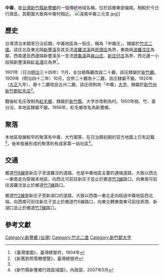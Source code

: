 {{noteTA
|1 = zh-cn:庄; zh-hk:庄; zh-tw:庄;
}}
'''中崙'''，是[[台灣|台灣]][[新竹縣|新竹縣]][[新豐鄉_(台灣)|新豐鄉]]的一個傳統地域名稱，位於該鄉東部偏南。相較於今日行政區，其範圍大致與中崙村相近。
[[File:溪南中崙三元宮.jpg|thumb]]]]
==歷史==
台灣清治末期至日治前期，中崙地區為一街庄，稱為「中崙庄」，隸屬於[[竹北二堡|竹北二堡]]。該庄北及東北隔[[新豐溪|新豐溪]]及其支流[[波羅汶溪|波羅汶溪]]與[[崁頭庄|崁頭庄]]為界，東南與[[波羅汶庄|波羅汶庄]]為鄰，西南邊及西邊隔新豐溪另一支流[[德龜溪|德龜溪]]與[[員山_(新竹縣)|員山庄]]、[[新庄子_(新竹縣新豐鄉)|新庄仔庄]]為界，西北邊一小段隔新豐溪與[[紅毛港_(新竹縣)|紅毛港庄]]為界<ref name="臺灣堡圖">《臺灣堡圖》，臺灣總督府，1904年</ref>。

1901年（日治[[明治|明治]]三十四年）11月，全台廢縣廳改設二十廳，該庄隸屬於[[新竹廳|新竹廳]]。1909年（明治四十二年）10月，合併二十廳為十二廳，該庄隸屬不變。1920年（[[大正|大正]]九年），廢十二廳改設五州二廳，該庄改制為「中崙」[[大字|大字]]，隸屬於[[新竹州|新竹州]][[新竹郡|新竹郡]][[紅毛庄|紅毛庄]]<ref>《新舊對照管轄便覽》，臺灣總督府</ref>。

戰後紅毛庄改制為[[紅毛鄉|紅毛鄉]]，隸屬於[[新竹縣|新竹縣]]，大字亦改制為村。1950年桃、竹、苗分治，本地區隸屬不變。1956年，紅毛鄉改名為新豐鄉。

==聚落==
本地區發展較早的聚落有中崙、大竹圍等，在日治期初期的官方地圖上已有記載<ref name="臺灣堡圖"/>，後來發展形成的聚落則有成家第一站社區<ref>《新竹縣新豐鄉行政區域圖》，內政部，2007年5月</ref>。

==交通==
鄉道[[竹6線|竹6線]]是新庄子至波羅汶的道路，也是中崙地區主要的連絡道路，大致以西北—東南走向穿越本地區，向西北可前往新庄子並止於鄉道[[竹3線|竹3線]]路口，向東南可前往波羅汶並止於鄉道[[竹7線|竹7線]]路口。

鄉道[[竹2線|竹2線]]是新庄子至新湖口的道路，大致以西南—東北走向經過中崙地區西北端，向西南可前往新庄子並止於鄉道竹6線路口，向東北轉東南東可前往崁頭、新湖口並止於鄉道[[竹7線|竹7線]]路口。

==參考文獻==
{{reflist}}

{{新竹郡}}

[[Category:新豐鄉_(台灣)|Category:新豐鄉 (台灣)]]
[[Category:竹北二堡|Category:竹北二堡]]
[[Category:新竹郡大字|Category:新竹郡大字]]